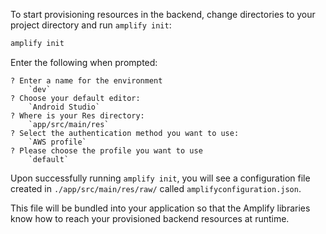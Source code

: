 To start provisioning resources in the backend, change directories to your project directory and run `amplify init`:

```bash
amplify init
```

Enter the following when prompted:

```console
? Enter a name for the environment
    `dev`
? Choose your default editor:
    `Android Studio`
? Where is your Res directory:
    `app/src/main/res`
? Select the authentication method you want to use: 
    `AWS profile`
? Please choose the profile you want to use 
    `default`
```

Upon successfully running `amplify init`, you will see a configuration file created in `./app/src/main/res/raw/` called `amplifyconfiguration.json`.
 
This file will be bundled into your application so that the Amplify libraries know how to reach your provisioned backend resources at runtime.
